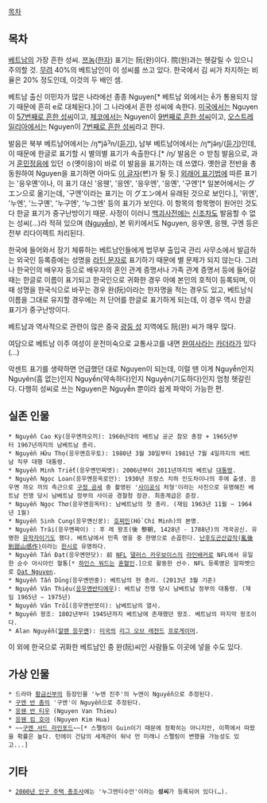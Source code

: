 [[목차]]
== 목차 ==
[[베트남]]의 가장 흔한 성씨. [[쯔놈]]([[한자]]) 표기는 阮(완)이다. 院(원)과는 헷갈릴 수 있으니 주의할 것.
[[무려]] 40%의 베트남인이 이 성씨를 쓰고 있다. 한국에서 김 씨가 차지하는 비율은 20% 정도인데, 이것의 두 배인 셈.

베트남 출신 이민자가 많은 나라에선 종종 Nguyen[* 베트남 외에서는 ễ가 통용되지 않기 때문에 흔히 e로 대체된다.]이 그 나라에서 흔한 성씨에 속한다. [[미국]]에서는 Nguyen이 [http://www.nytimes.com/2007/11/17/us/17surnames.html 57번째로 흔한 성씨]이고, [[체코]]에서는 Nguyen이 [http://www.kdejsme.cz/ 9번째로 흔한 성씨]이고, [[오스트레일리아]]에서는 Nguyen이 [http://www.theage.com.au/news/national/whats-in-a-name/2006/09/04/1157222045836.html 7번째로 흔한 성씨]라고 한다.

발음은 북부 베트남어에서는 /ŋʷjə̌ˀn/([http://upload.wikimedia.org/wikipedia/commons/6/6c/Nguyen_%28northern_dialect%29.ogg 듣기]), 남부 베트남어에서는 /ŋʷjə̌ŋ/([http://upload.wikimedia.org/wikipedia/commons/1/16/Nguyen.ogg 듣기])인데, 이 때문에 한글로 표기할 시 별의별 표기가 속출한다.[* /ŋ/ 발음은 ㅇ 받침 발음으로, 과거 [[훈민정음]]에 있던 ㆁ(옛이응)이 바로 이 발음을 표기하는 데 쓰였다. 옛한글 전반을 총동원하여 Nguyen을 표기하면 아마도 [http://i1.ruliweb.daumcdn.net/uf/image/U01/ruliweb/53C4CBA8373BF60028 이 글자](ᅌᆌᆫ)가 될 듯.] [[외래어 표기법]]에 따른 표기는 '응우옌'이나, 이 표기 대신 '응웬', '응엔', '응우엔', '응옌', '구엔'[* 일본어에서는 グエン으로 옮기는데, '구엔'이라는 표기는 이 グエン에서 유래된 것으로 보인다.], '위엔', '누엔', '느구옌', '누구엔', '누그엔' 등의 표기가 보인다. 이 항목의 항목명이 원어인 것도 다 한글 표기가 중구난방이기 때문. 사정이 이러니 [[백괴사전]]에는 [[신]]조차도 발음할 수 없는 성씨(…)라 적혀 있으며 ([http://uncyclopedia.kr/wiki/Nguy%E1%BB%85n Nguyễn]), 본 위키에서도 Nguyen, 응우옌, 응웬, 구엔 등은 전부 리다이렉트 처리된다.

한국에 들어와서 장기 체류하는 베트남인들에게 법무부 출입국 관리 사무소에서 발급하는 외국인 등록증에는 성명을 [[라틴 문자]]로 표기하기 때문에 별 문제가 되지 않는다. 그러나 한국인의 배우자 등으로 배우자의 혼인 관계 증명서나 가족 관계 증명서 등에 들어갈 때는 한글로 이름이 표기되고 한국인으로 귀화한 경우 아예 본인의 호적이 등록되며, 이때 성명을 한국식으로 바꾸는 경우 완(阮)이라는 한자명을 적는 경우도 있고, 베트남식 이름을 그대로 유지할 경우에는 저 단어를 한글로 표기하게 되는데, 이 경우 역시 한글 표기가 중구난방이다.

베트남과 역사적으로 관련이 많은 중국 [[광둥 성]] 지역에도 阮(완) 씨가 매우 많다.

여담으로 베트남 이주 여성이 운전미숙으로 교통사고를 내면 [[김여사|완여사]]라는 [[카더라]]가 있다(...)

악센트 표기를 생략하면 언급했던 대로 Nguyen이 되는데, 이럴 땐 이게 Nguyễn인지 Nguyên(흠 없는)인지 Nguyền(약속하다)인지 Nguyện(기도하다)인지 엄청 헷갈린다. 다행히 성씨로 쓰는 Nguyen은 Nguyễn 뿐이라 쉽게 파악이 가능한 편.

== 실존 인물 ==
 * Nguyễn Cao Kỳ(응우옌까오끼): 1960년대의 베트남 공군 참모 총장 + 1965년부터 1967년까지의 남베트남 총리.
 * Nguyễn Hữu Thọ(응우옌흐우토): 1980년 3월 30일부터 1981년 7월 4일까지의 베트남 직무 대행 대통령.
 * Nguyễn Minh Triết(응우옌민찌엣): 2006년부터 2011년까지의 베트남 [[대통령]].
 * Nguyễn Ngọc Loan(응우옌응옥로안): 1930년 프랑스 치하 인도차이나의 후에 출생. 응우옌 까오 끼의 측근으로 [[구정 공세]] 중 촬영된 '[[사이공]]식 처형'이라는 사진으로 유명해진 베트남 전쟁 당시 남베트남 정부의 사이공 경찰청 장관. 최종계급은 준장.
 * Nguyễn Ngọc Thơ(응우옌응옥터): 남베트남의 첫 총리. (재임 1963년 11월 ~ 1964년 1월)
 * Nguyễn Sinh Cung(응우옌신꿍): [[호찌민]](Hồ Chí Minh)의 본명.
 * Nguyễn Trãi(응우옌짜이) : 후 레 왕조(後 黎朝, 1428년 - 1788년)의 개국공신. 유명한 [[유학자]]이기도 했다. 베트남에서 민족 영웅 중 한명으로 손꼽힌다. [http://www.seelotus.com/gojeon/gojeon/hanmun/na-hu-gon-san.htm 난후도곤산감작(亂後到崑山感作)]이라는 [[한시]]로 유명하다.
 * Nguyễn Tấn Đạt(응우옌떤닷): 前 [[NFL]] [[댈러스 카우보이스]]의 [[라인배커]]로 NFL에서 유일한 순수 아시아인 혈통[* [[하인스 워드]]는 [[혼혈]]인.]으로 활동한 선수. NFL 등록명은 알파벳으로 [http://en.wikipedia.org/wiki/Dat_Nguyen Dat Nguyen].
 * Nguyễn Tấn Dũng(응우옌떤중): 베트남의 현 총리. (2013년 3월 기준)
 * Nguyễn Văn Thiệu([[응우옌반티에우]]): 베트남 전쟁 당시 남베트남 정부의 대통령. (재임 1965년 ~ 1975년)
 * Nguyễn Văn Trỗi(응우옌반쪼이): 남베트남의 열사.
 * Nguyễn 왕조: 1802년부터 1945년까지 베트남에 존재했던 왕조. 베트남의 마지막 왕조이다.
 * Alan Nguyễn([[알랜 응우옌]]): [[미국]]의 [[리그 오브 레전드]] [[프로게이머]].

이 외에 한국으로 귀화한 베트남인 중 완(阮)씨인 사람들도 이곳에 넣을 수도 있다.

== 가상 인물 ==
 * 드라마 [[황금신부]]의 등장인물 '누엔 진주'의 누엔이 Nguyễn으로 추정된다.
 * [[구엔 반 촘]]의 '구엔'이 Nguyễn으로 추정된다.
 * [[응웬 반 티우]] (Nguyen Van Thieu)
 * [[응웬 킴 호아]] (Nguyen Kim Hua)
 * ~~[[구엔 서드 라인포드]]~~[* 스펠링이 Guin이기 때문에 정확히는 아니지만, 이쪽에서 따왔을 확률은 높다. 턴에이 건담의 세계관이 워낙 먼 미래니 스펠링이 변했을 가능성도 있고...]

== 기타 ==
 * [http://root.or.kr/jok/nso/nso-1.htm 2000년 인구 주택 총조사]에는 '누그엔티수안'이라는 '''성씨'''가 등록되어 있다(…).

